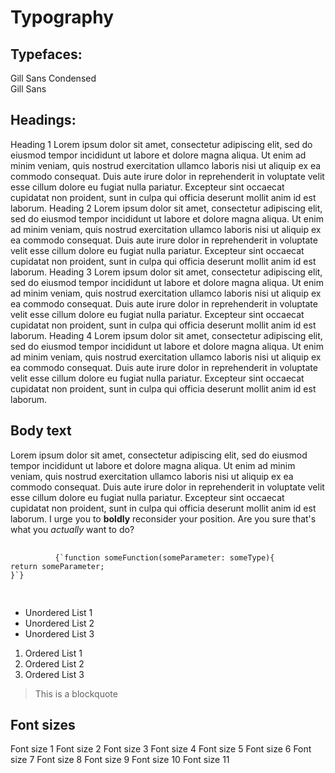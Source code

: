 

<Meta title="Design/Typography" />

# Typography

<div className="TypographyDemo">
  <section>
    <h2>Typefaces:</h2>
    <div className="heading-typeface">Gill Sans Condensed</div>
    <div className="primary-typeface">Gill Sans</div>
  </section>
  <section>
    <h2>Headings:</h2>
    <Heading level={1}>Heading 1</Heading>
    <TextContent>
      Lorem ipsum dolor sit amet, consectetur adipiscing elit, sed do
      eiusmod tempor incididunt ut labore et dolore magna aliqua. Ut enim ad
      minim veniam, quis nostrud exercitation ullamco laboris nisi ut
      aliquip ex ea commodo consequat. Duis aute irure dolor in
      reprehenderit in voluptate velit esse cillum dolore eu fugiat nulla
      pariatur. Excepteur sint occaecat cupidatat non proident, sunt in
      culpa qui officia deserunt mollit anim id est laborum.
    </TextContent>
    <Heading level={2}>Heading 2</Heading>
    <TextContent>
      Lorem ipsum dolor sit amet, consectetur adipiscing elit, sed do
      eiusmod tempor incididunt ut labore et dolore magna aliqua. Ut enim ad
      minim veniam, quis nostrud exercitation ullamco laboris nisi ut
      aliquip ex ea commodo consequat. Duis aute irure dolor in
      reprehenderit in voluptate velit esse cillum dolore eu fugiat nulla
      pariatur. Excepteur sint occaecat cupidatat non proident, sunt in
      culpa qui officia deserunt mollit anim id est laborum.
    </TextContent>
    <Heading level={3}>Heading 3</Heading>
    <TextContent>
      Lorem ipsum dolor sit amet, consectetur adipiscing elit, sed do
      eiusmod tempor incididunt ut labore et dolore magna aliqua. Ut enim ad
      minim veniam, quis nostrud exercitation ullamco laboris nisi ut
      aliquip ex ea commodo consequat. Duis aute irure dolor in
      reprehenderit in voluptate velit esse cillum dolore eu fugiat nulla
      pariatur. Excepteur sint occaecat cupidatat non proident, sunt in
      culpa qui officia deserunt mollit anim id est laborum.
    </TextContent>
    <Heading level={4}>Heading 4</Heading>
    <TextContent>
      Lorem ipsum dolor sit amet, consectetur adipiscing elit, sed do
      eiusmod tempor incididunt ut labore et dolore magna aliqua. Ut enim ad
      minim veniam, quis nostrud exercitation ullamco laboris nisi ut
      aliquip ex ea commodo consequat. Duis aute irure dolor in
      reprehenderit in voluptate velit esse cillum dolore eu fugiat nulla
      pariatur. Excepteur sint occaecat cupidatat non proident, sunt in
      culpa qui officia deserunt mollit anim id est laborum.
    </TextContent>
  </section>
  <section className="body-text">
    <h2>Body text</h2>
    <TextContent>
      Lorem ipsum dolor sit amet, consectetur adipiscing elit, sed do
      eiusmod tempor incididunt ut labore et dolore magna aliqua. Ut enim ad
      minim veniam, quis nostrud exercitation ullamco laboris nisi ut
      aliquip ex ea commodo consequat. Duis aute irure dolor in
      reprehenderit in voluptate velit esse cillum dolore eu fugiat nulla
      pariatur. Excepteur sint occaecat cupidatat non proident, sunt in
      culpa qui officia deserunt mollit anim id est laborum.
    </TextContent>
    <TextContent>
      I urge you to <strong>boldly</strong> reconsider your position.
    </TextContent>
    <TextContent>
      Are you sure that&apos;s what you <em>actually</em> want to do?
    </TextContent>
    <TextContent>
      <pre>
        <code>
          {`function someFunction(someParameter: someType){
return someParameter;
}`}
        </code>
      </pre>
    </TextContent>
    <TextContent>
			<ul>
				<li>Unordered List 1</li>
				<li>Unordered List 2</li>
				<li>Unordered List 3</li>
			</ul>
			<ol>
				<li>Ordered List 1</li>
				<li>Ordered List 2</li>
				<li>Ordered List 3</li>
			</ol>
			<blockquote>This is a blockquote</blockquote>
    </TextContent>
  </section>
  <section className="font-sizes">
    <h2>Font sizes</h2>
    <TextContent className="size-1">Font size 1</TextContent>
    <TextContent className="size-2">Font size 2</TextContent>
    <TextContent className="size-3">Font size 3</TextContent>
    <TextContent className="size-4">Font size 4</TextContent>
    <TextContent className="size-5">Font size 5</TextContent>
    <TextContent className="size-6">Font size 6</TextContent>
    <TextContent className="size-7">Font size 7</TextContent>
    <TextContent className="size-8">Font size 8</TextContent>
    <TextContent className="size-9">Font size 9</TextContent>
    <TextContent className="size-10">Font size 10</TextContent>
    <TextContent className="size-11">Font size 11</TextContent>
  </section>
</div>
